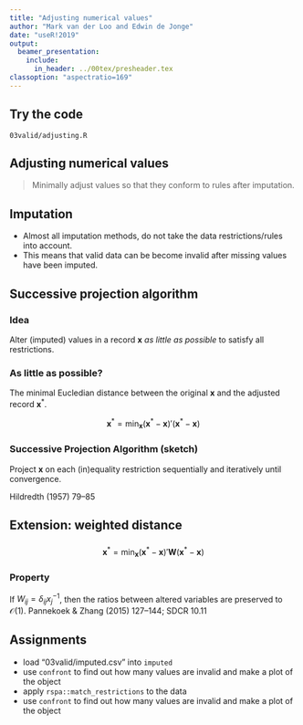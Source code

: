 ```yaml
---
title: "Adjusting numerical values"
author: "Mark van der Loo and Edwin de Jonge"
date: "useR!2019"
output: 
  beamer_presentation:
    include:
      in_header: ../00tex/presheader.tex
classoption: "aspectratio=169"
---
```


## Try the code

\centering\huge

`03valid/adjusting.R`

## Adjusting numerical values

> Minimally adjust values so that they conform to rules after imputation.

## Imputation

- Almost all imputation methods, do not take the data restrictions/rules 
into account. 
- This means that valid data can be become invalid after missing values have
been imputed.

## Successive projection algorithm

### Idea

Alter (imputed) values in a record $\boldsymbol{x}$ _as little as possible_ to
satisfy all restrictions.

### As little as possible?

The minimal Eucledian distance between the original $\boldsymbol{x}$ and the
adjusted record $\boldsymbol{x}^*$.

$$
\boldsymbol{x}^*=\min_{\boldsymbol{x}}
(\boldsymbol{x}^*-\boldsymbol{x})'(\boldsymbol{x}^*-\boldsymbol{x})
$$

### Successive Projection Algorithm (sketch)

Project $\boldsymbol{x}$ on each (in)equality restriction sequentially
and iteratively until convergence.

\hfill{}\scriptsize{}Hildredth (1957) \emph{Naval Research Logistics} \textbf{4} 79--85\normalfont{}

## Extension: weighted distance

###

$$
\boldsymbol{x}^*=\min_{\boldsymbol{x}}
(\boldsymbol{x}^*-\boldsymbol{x})'\boldsymbol{W}(\boldsymbol{x}^*-\boldsymbol{x})
$$

### Property
If $W_{ij}=\delta_{ij}x_j^{-1}$, then the ratios between altered variables
are preserved to $\mathcal{O}(1)$.
\hfill{}\scriptsize{}Pannekoek \& Zhang (2015) \emph{Survey Methodology} \textbf{41} 127--144; SDCR \S10.11\normalfont{}

## 

\begin{picture}(0,0)
\put(100,-30){\includegraphics[]{fig/rspa.pdf}}
\end{picture}


## Assignments

- load "03valid/imputed.csv" into `imputed`
- use `confront` to find out how many values are invalid and make a plot of the
object
- apply `rspa::match_restrictions` to the data
- use `confront` to find out how many values are invalid and make a plot of 
the object